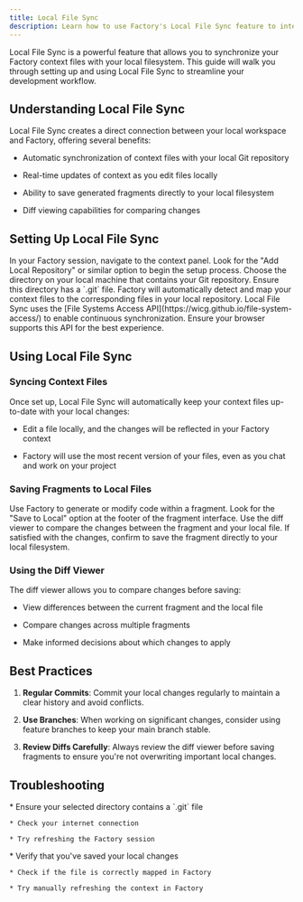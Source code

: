 ```yaml
---
title: Local File Sync
description: Learn how to use Factory's Local File Sync feature to integrate your local workspace with your Factory context
---
```


Local File Sync is a powerful feature that allows you to synchronize your Factory context files with your local filesystem. This guide will walk you through setting up and using Local File Sync to streamline your development workflow.

## Understanding Local File Sync

Local File Sync creates a direct connection between your local workspace and Factory, offering several benefits:

* Automatic synchronization of context files with your local Git repository

* Real-time updates of context as you edit files locally

* Ability to save generated fragments directly to your local filesystem

* Diff viewing capabilities for comparing changes

## Setting Up Local File Sync

<Steps>
  <Step title="Access Context Panel">
    In your Factory session, navigate to the context panel.
  </Step>

  <Step title="Initiate Local Sync">
    Look for the "Add Local Repository" or similar option to begin the setup process.
  </Step>

  <Step title="Select Local Directory">
    Choose the directory on your local machine that contains your Git repository. Ensure this directory has a `.git` file.
  </Step>

  <Step title="Confirm Mapping">
    Factory will automatically detect and map your context files to the corresponding files in your local repository.
  </Step>
</Steps>

<Note>
  Local File Sync uses the [File Systems Access API](https://wicg.github.io/file-system-access/) to enable continuous synchronization. Ensure your browser supports this API for the best experience.
</Note>

## Using Local File Sync

### Syncing Context Files

Once set up, Local File Sync will automatically keep your context files up-to-date with your local changes:

* Edit a file locally, and the changes will be reflected in your Factory context

* Factory will use the most recent version of your files, even as you chat and work on your project

### Saving Fragments to Local Files

<Steps>
  <Step title="Generate a Fragment">
    Use Factory to generate or modify code within a fragment.
  </Step>

  <Step title="Save to Local">
    Look for the "Save to Local" option at the footer of the fragment interface.
  </Step>

  <Step title="Review Changes">
    Use the diff viewer to compare the changes between the fragment and your local file.
  </Step>

  <Step title="Confirm Save">
    If satisfied with the changes, confirm to save the fragment directly to your local filesystem.
  </Step>
</Steps>

### Using the Diff Viewer

The diff viewer allows you to compare changes before saving:

* View differences between the current fragment and the local file

* Compare changes across multiple fragments

* Make informed decisions about which changes to apply

## Best Practices

1. **Regular Commits**: Commit your local changes regularly to maintain a clear history and avoid conflicts.

2. **Use Branches**: When working on significant changes, consider using feature branches to keep your main branch stable.

3. **Review Diffs Carefully**: Always review the diff viewer before saving fragments to ensure you're not overwriting important local changes.

## Troubleshooting

<AccordionGroup>
  <Accordion title="Sync Not Working">
    * Ensure your selected directory contains a `.git` file

    * Check your internet connection

    * Try refreshing the Factory session
  </Accordion>

  <Accordion title="Changes Not Reflecting">
    * Verify that you've saved your local changes

    * Check if the file is correctly mapped in Factory

    * Try manually refreshing the context in Factory
  </Accordion>
</AccordionGroup>